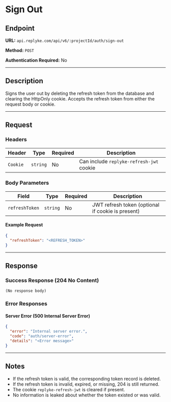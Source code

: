 # Sign Out

## Endpoint

**URL:** `api.replyke.com/api/v6/:projectId/auth/sign-out`

**Method:** `POST`

**Authentication Required:** No

---

## Description

Signs the user out by deleting the refresh token from the database and clearing the HttpOnly cookie. Accepts the refresh token from either the request body or cookie.

---

## Request

### Headers

| Header   | Type     | Required | Description                              |
| -------- | -------- | -------- | ---------------------------------------- |
| `Cookie` | `string` | No       | Can include `replyke-refresh-jwt` cookie |

### Body Parameters

| Field          | Type     | Required | Description                                       |
| -------------- | -------- | -------- | ------------------------------------------------- |
| `refreshToken` | `string` | No       | JWT refresh token (optional if cookie is present) |

#### Example Request

```json
{
  "refreshToken": "<REFRESH_TOKEN>"
}
```

---

## Response

### Success Response (204 No Content)

```
(No response body)
```

### Error Responses

#### Server Error (500 Internal Server Error)

```json
{
  "error": "Internal server error.",
  "code": "auth/server-error",
  "details": "<Error message>"
}
```

---

## Notes

- If the refresh token is valid, the corresponding token record is deleted.
- If the refresh token is invalid, expired, or missing, 204 is still returned.
- The cookie `replyke-refresh-jwt` is cleared if present.
- No information is leaked about whether the token existed or was valid.
